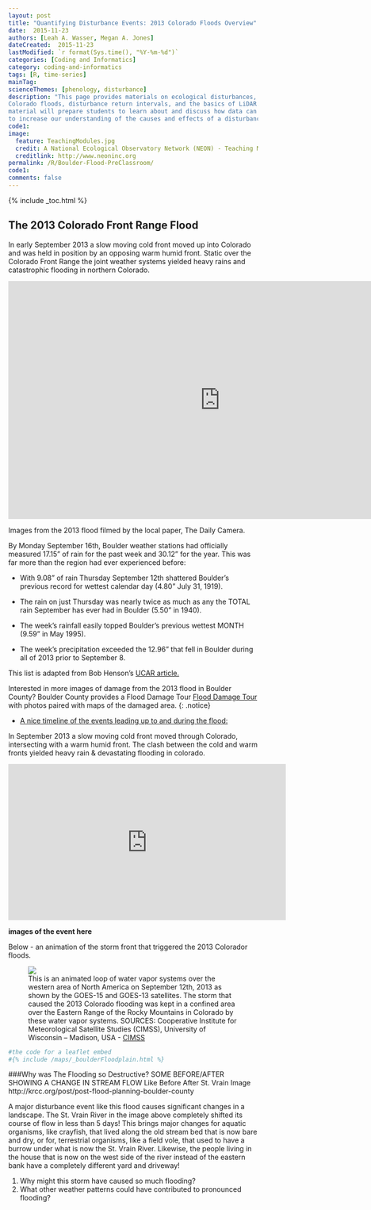 ```yaml
---
layout: post
title: "Quantifying Disturbance Events: 2013 Colorado Floods Overview"
date:  2015-11-23
authors: [Leah A. Wasser, Megan A. Jones]
dateCreated:  2015-11-23
lastModified: `r format(Sys.time(), "%Y-%m-%d")`
categories: [Coding and Informatics]
category: coding-and-informatics
tags: [R, time-series]
mainTag:
scienceThemes: [phenology, disturbance]
description: "This page provides materials on ecological disturbances, the 2013 
Colorado floods, disturbance return intervals, and the basics of LiDAR.  This 
material will prepare students to learn about and discuss how data can be used 
to increase our understanding of the causes and effects of a disturbance event."
code1:
image:
  feature: TeachingModules.jpg
  credit: A National Ecological Observatory Network (NEON) - Teaching Module
  creditlink: http://www.neoninc.org
permalink: /R/Boulder-Flood-PreClassroom/
code1: 
comments: false
---
```


{% include _toc.html %}

## The 2013 Colorado Front Range Flood

In early September 2013 a slow moving cold front moved up into Colorado and was
held in position by an opposing warm humid front. Static over the Colorado Front
Range the joint weather systems yielded heavy rains and catastrophic
flooding in northern Colorado.

<iframe width="854" height="480" src="https://www.youtube.com/embed/O4avdwvilFs" frameborder="0" allowfullscreen></iframe>
Images from the 2013 flood filmed by the local paper, The Daily Camera. 


By Monday September 16th, Boulder weather stations had officially measured
17.15" of rain for the past week and 30.12" for the year.  This was far more
than the region had ever experienced before:

* With 9.08" of rain Thursday September 12th shattered Boulder’s previous record for wettest calendar day (4.80" July 31, 1919).

* The rain on just Thursday was nearly twice as much as any the TOTAL rain
September has ever had in Boulder (5.50" in 1940).

* The week's rainfall easily topped Boulder’s previous wettest MONTH (9.59" in
May 1995).

* The week’s precipitation exceeded the 12.96" that fell in Boulder during all
of 2013 prior to September 8.

This list is adapted from Bob Henson's <a href="https://www2.ucar.edu/atmosnews/perspective/10250/inside-colorado-deluge" target="_blank"> UCAR article.</a>

Interested in more images of damage from the 2013 flood in Boulder County? 
Boulder County provides a Flood Damage Tour <a href="http://bouldercounty.maps.arcgis.com/apps/MapTour/index.html?appid=69e8c069dd20438dbfaf0ca327c6b918&webmap=3de6761bed8c4335b24ea3108e912d57" target="_blank"> Flood Damage Tour</a> 
with photos paired with maps of the damaged area. {: .notice}


* <a href="http://coflood2013.colostate.edu/timeline_impacts.html" target="_blank">A nice timeline of the events leading up to and during the flood:</a>

In September 2013 a slow moving cold front moved through Colorado, intersecting 
with a warm humid front. The clash between the cold and warm fronts yielded 
heavy rain & devastating flooding in colorado.


<iframe width="560" height="315" src="https://www.youtube.com/embed/XwbdAJGvj_o" frameborder="0" allowfullscreen></iframe>

**images of the event here**


Below - an animation of the storm front that triggered the 2013 Colorador floods.

<figure>
<a href="https://en.wikipedia.org/wiki/2013_Colorado_floods#/media/File:North_American_Water_Vapor_Systems.gif">
    <img src="https://upload.wikimedia.org/wikipedia/commons/9/97/North_American_Water_Vapor_Systems.gif"></a>
    <figcaption>This is an animated loop of water vapor systems over the western 
    area of North America on September 12th, 2013 as shown by the GOES-15 and 
    GOES-13 satellites. The storm that caused the 2013 Colorado flooding was 
    kept in a confined area over the Eastern Range of the Rocky Mountains in 
    Colorado by these water vapor systems. SOURCES: Cooperative Institute for
    Meteorological Satellite Studies (CIMSS), University of Wisconsin – Madison,
    USA -
    [CIMSS](http://cimss.ssec.wisc.edu/goes/blog/archives/13876)</figcaption>

</figure>


```r
#the code for a leaflet embed
#{% include /maps/_boulderFloodplain.html %}

```


###Why was The Flooding so Destructive? 
SOME BEFORE/AFTER SHOWING A CHANGE IN STREAM FLOW Like Before After St. Vrain Image  
http://krcc.org/post/post-flood-planning-boulder-county  

A major disturbance event like this flood causes significant changes in a 
landscape.  The St. Vrain River in the image above completely shifted its course
of flow in less than 5 days! This brings major changes for aquatic organisms, 
like crayfish, that lived along the old stream bed that is now bare and dry, or 
for, terrestrial organisms, like a field vole, that used to have a burrow under 
what is now the St. Vrain River.  Likewise, the people living in the house that 
is now on the west side of the river instead of the eastern bank have a 
completely different yard and driveway!  

1. Why might this storm have caused so much flooding? 
2. What other weather patterns could have contributed to pronounced flooding? 